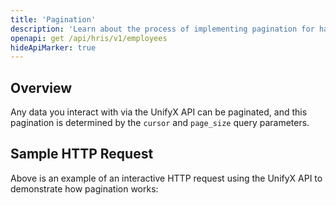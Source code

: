 ```yaml
---
title: 'Pagination'
description: 'Learn about the process of implementing pagination for handling bulk data requests to the Unified API.'
openapi: get /api/hris/v1/employees
hideApiMarker: true
---
```


## Overview

Any data you interact with via the UnifyX API can be paginated, and this pagination is determined by the `cursor` and `page_size` query parameters.

## Sample HTTP Request

Above is an example of an interactive HTTP request using the UnifyX API to demonstrate how pagination works: